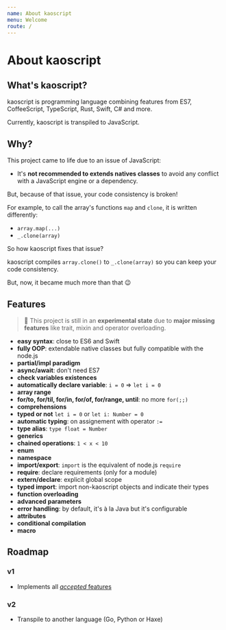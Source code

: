 ```yaml
---
name: About kaoscript
menu: Welcome
route: /
---
```


About kaoscript
===============

What's kaoscript?
-----------------

kaoscript is programming language combining features from ES7, CoffeeScript, TypeScript, Rust, Swift, C# and more.

Currently, kaoscript is transpiled to JavaScript.

Why?
----

This project came to life due to an issue of JavaScript:

- It's **not recommended to extends natives classes** to avoid any conflict with a JavaScript engine or a dependency.

But, because of that issue, your code consistency is broken!

For example, to call the array's functions `map` and `clone`, it is written differently:
- `array.map(...)`
- `_.clone(array)`

So how kaoscript fixes that issue?

kaoscript compiles `array.clone()` to `_.clone(array)` so you can keep your code consistency.

But, now, it became much more than that :wink:

Features
--------

> :construction: This project is still in an **experimental state** due to **major missing features** like trait, mixin and operator overloading.

- **easy syntax**: close to ES6 and Swift
- **fully OOP**: extendable native classes but fully compatible with the node.js
- **partial/impl paradigm**
- **async/await**: don't need ES7
- **check variables existences**
- **automatically declare variable**: `i = 0` => `let i = 0`
- **array range**
- **for/to, for/til, for/in, for/of, for/range, until**: no more `for(;;)`
- **comprehensions**
- **typed or not** `let i = 0` or `let i: Number = 0`
- **automatic typing**: on assignement with operator `:=`
- **type alias**: `type float = Number`
- **generics**
- **chained operations**: `1 < x < 10`
- **enum**
- **namespace**
- **import/export**: `import` is the equivalent of node.js `require`
- **require**: declare requirements (only for a module)
- **extern/declare**: explicit global scope
- **typed import**: import non-kaoscript objects and indicate their types
- **function overloading**
- **advanced parameters**
- **error handling**: by default, it's à la Java but it's configurable
- **attributes**
- **conditional compilation**
- **macro**

Roadmap
------

### v1

- Implements all [*accepted* features](https://github.com/orgs/kaoscript/projects/1)

### v2

- Transpile to another language (Go, Python or Haxe)
